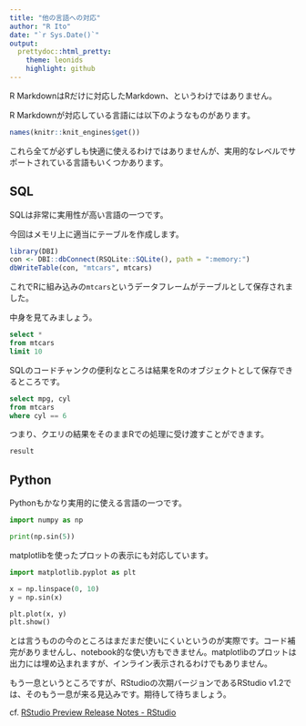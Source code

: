 ```yaml
---
title: "他の言語への対応"
author: "R Ito"
date: "`r Sys.Date()`"
output:
  prettydoc::html_pretty:
    theme: leonids
    highlight: github
---
```


R MarkdownはRだけに対応したMarkdown、というわけではありません。

R Markdownが対応している言語には以下のようなものがあります。

```r
names(knitr::knit_engines$get())
```

これら全てが必ずしも快適に使えるわけではありませんが、実用的なレベルでサポートされている言語もいくつかあります。

## SQL

SQLは非常に実用性が高い言語の一つです。

今回はメモリ上に適当にテーブルを作成します。

```r
library(DBI)
con <- DBI::dbConnect(RSQLite::SQLite(), path = ":memory:")
dbWriteTable(con, "mtcars", mtcars)
```

これでRに組み込みの`mtcars`というデータフレームがテーブルとして保存されました。

中身を見てみましょう。

```sql
select *
from mtcars
limit 10
```

SQLのコードチャンクの便利なところは結果をRのオブジェクトとして保存できるところです。

```sql
select mpg, cyl
from mtcars
where cyl == 6
```

つまり、クエリの結果をそのままRでの処理に受け渡すことができます。

```r
result
```


## Python

Pythonもかなり実用的に使える言語の一つです。

```python
import numpy as np

print(np.sin(5))
```

matplotlibを使ったプロットの表示にも対応しています。

```python
import matplotlib.pyplot as plt

x = np.linspace(0, 10)
y = np.sin(x)

plt.plot(x, y)
plt.show()
```

とは言うものの今のところはまだまだ使いにくいというのが実際です。コード補完がありませんし、notebook的な使い方もできません。matplotlibのプロットは出力には埋め込まれますが、インライン表示されるわけでもありません。

もう一息というところですが、RStudioの次期バージョンであるRStudio v1.2では、そのもう一息が来る見込みです。期待して待ちましょう。

cf. [RStudio Preview Release Notes - RStudio](https://www.rstudio.com/products/rstudio/download/preview-release-notes/)

